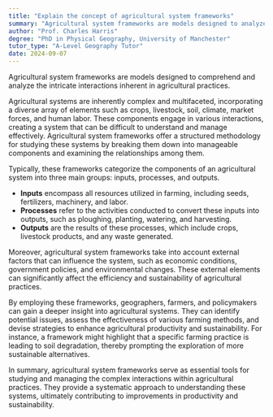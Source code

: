 ```yaml
---
title: "Explain the concept of agricultural system frameworks"
summary: "Agricultural system frameworks are models designed to analyze and understand the intricate interactions within agricultural practices. They help in comprehending the complexities of agricultural systems."
author: "Prof. Charles Harris"
degree: "PhD in Physical Geography, University of Manchester"
tutor_type: "A-Level Geography Tutor"
date: 2024-09-07
---
```


Agricultural system frameworks are models designed to comprehend and analyze the intricate interactions inherent in agricultural practices.

Agricultural systems are inherently complex and multifaceted, incorporating a diverse array of elements such as crops, livestock, soil, climate, market forces, and human labor. These components engage in various interactions, creating a system that can be difficult to understand and manage effectively. Agricultural system frameworks offer a structured methodology for studying these systems by breaking them down into manageable components and examining the relationships among them.

Typically, these frameworks categorize the components of an agricultural system into three main groups: inputs, processes, and outputs. 

- **Inputs** encompass all resources utilized in farming, including seeds, fertilizers, machinery, and labor. 
- **Processes** refer to the activities conducted to convert these inputs into outputs, such as ploughing, planting, watering, and harvesting. 
- **Outputs** are the results of these processes, which include crops, livestock products, and any waste generated.

Moreover, agricultural system frameworks take into account external factors that can influence the system, such as economic conditions, government policies, and environmental changes. These external elements can significantly affect the efficiency and sustainability of agricultural practices.

By employing these frameworks, geographers, farmers, and policymakers can gain a deeper insight into agricultural systems. They can identify potential issues, assess the effectiveness of various farming methods, and devise strategies to enhance agricultural productivity and sustainability. For instance, a framework might highlight that a specific farming practice is leading to soil degradation, thereby prompting the exploration of more sustainable alternatives.

In summary, agricultural system frameworks serve as essential tools for studying and managing the complex interactions within agricultural practices. They provide a systematic approach to understanding these systems, ultimately contributing to improvements in productivity and sustainability.
    